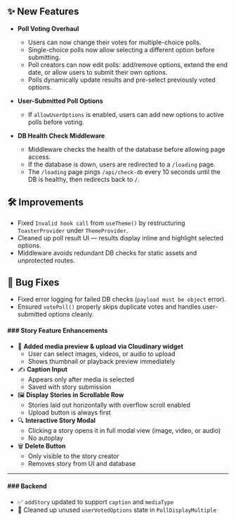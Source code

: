 ## ✨ New Features
- **Poll Voting Overhaul**
  - Users can now change their votes for multiple-choice polls.
  - Single-choice polls now allow selecting a different option before submitting.
  - Poll creators can now edit polls: add/remove options, extend the end date, or allow users to submit their own options.
  - Polls dynamically update results and pre-select previously voted options.

- **User-Submitted Poll Options**
  - If `allowUserOptions` is enabled, users can add new options to active polls before voting.

- **DB Health Check Middleware**
  - Middleware checks the health of the database before allowing page access.
  - If the database is down, users are redirected to a `/loading` page.
  - The `/loading` page pings `/api/check-db` every 10 seconds until the DB is healthy, then redirects back to `/`.

## 🛠 Improvements
- Fixed `Invalid hook call` from `useTheme()` by restructuring `ToasterProvider` under `ThemeProvider`.
- Cleaned up poll result UI — results display inline and highlight selected options.
- Middleware avoids redundant DB checks for static assets and unprotected routes.

## 🐛 Bug Fixes
- Fixed error logging for failed DB checks (`payload must be object` error).
- Ensured `votePoll()` properly skips duplicate votes and handles user-submitted options cleanly.

#### ### Story Feature Enhancements

- 📸 **Added media preview & upload via Cloudinary widget**
  - User can select images, videos, or audio to upload
  - Shows thumbnail or playback preview immediately
- ✍️ **Caption Input**
  - Appears only after media is selected
  - Saved with story submission
- 🖼️ **Display Stories in Scrollable Row**
  - Stories laid out horizontally with overflow scroll enabled
  - Upload button is always first
- 🔍 **Interactive Story Modal**
  - Clicking a story opens it in full modal view (image, video, or audio)
  - No autoplay
- 🗑️ **Delete Button**
  - Only visible to the story creator
  - Removes story from UI and database

---

#### ### Backend

- ✅ `addStory` updated to support `caption` and `mediaType`
- 🧼 Cleaned up unused `userVotedOptions` state in `PollDisplayMultiple`